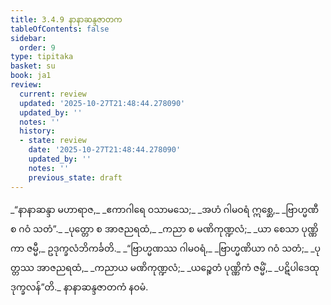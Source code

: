 ```yaml
---
title: 3.4.9 နာနာဆန္ဒဇာတက
tableOfContents: false
sidebar:
  order: 9
type: tipitaka
basket: su
book: ja1
review:
  current: review
  updated: '2025-10-27T21:48:44.278090'
  updated_by: ''
  notes: ''
  history:
  - state: review
    date: '2025-10-27T21:48:44.278090'
    updated_by: ''
    notes: ''
    previous_state: draft
---
```



<ReviewStatus review={frontmatter.review} showDetails={true} />

<HypothesisAnnotation frontmatter={frontmatter} />

<DynamicBreadcrumb />

<Division number="115" book="ja1" e="ch" v="22" p="87">

<Paragraph number="828" type="verses" book="ja1">
_“နာနာဆန္ဒာ မဟာရာဇ,_  
_ဧကာဂါရေ ဝသာမသေ;_  
_အဟံ ဂါမဝရံ ဣစ္ဆေ,_  
_ဗြာဟ္မဏီ စ ဂဝံ သတံ”._  

</Paragraph>

</Division>
<Division number="116" book="ja1" e="ch" v="22" p="87">

<Paragraph number="829" type="verses" book="ja1">
_ပုတ္တော စ အာဇညရထံ,_  
_ကညာ စ မဏိကုဏ္ဍလံ;_  
_ယာ စေသာ ပုဏ္ဏိကာ ဇမ္မီ,_  
ဥဒုက္ခလံဘိကင်္ခတိ._  

</Paragraph>

</Division>
<Division number="117" book="ja1" e="ch" v="22" p="87">

<Paragraph number="830" type="verses" book="ja1">
_“ဗြာဟ္မဏဿ ဂါမဝရံ,_  
_ဗြာဟ္မဏိယာ ဂဝံ သတံ;_  
_ပုတ္တဿ အာဇညရထံ,_  
_ကညာယ မဏိကုဏ္ဍလံ;_  
_ယဉ္စေတံ ပုဏ္ဏိကံ ဇမ္မိံ,_  
_ပဋိပါဒေထုဒုက္ခလန်”တိ._  


</Paragraph>
</Division>

<Paragraph number="831" type="center" book="ja1">
နာနာဆန္ဒဇာတကံ နဝမံ.
</Paragraph>
